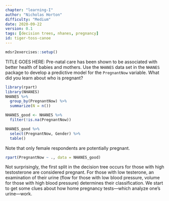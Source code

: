 ```yaml
---
chapter: "learning-I"
author: "Nicholas Horton"
difficulty: "Medium"
date: 2020-09-22 
version: 0.1
tags: [decision trees, nhanes, pregnancy]
id: tiger-toss-canoe
---
```


```r
mdsr2exercises::setup()
```

TITLE GOES HERE: Pre-natal care has been shown to be associated with better health of babies and mothers. Use the `NHANES` data set in the `NHANES` package to develop a predictive model for the `PregnantNow` variable. What did you learn about who is pregnant?

<!--begin-answer-->
```r
library(rpart)
library(NHANES)
NHANES %>%
  group_by(PregnantNow) %>%
  summarize(N = n())

NHANES_good <- NHANES %>%
  filter(!is.na(PregnantNow))

NHANES_good %>%
  select(PregnantNow, Gender) %>%
  table()
```

Note that only female respondents are potentially pregnant.

```r
rpart(PregnantNow ~ ., data = NHANES_good)
```

Not surprisingly, the first split in the decision tree occurs for those with high testosterone are considered pregnant. For those with low testerone, an examination of their urine (flow for those with low blood pressure, volume for those with high blood pressure) determines their classification. We start to get some clues about how home pregnancy tests---which analyze one's urine---work.



<!--end-answer-->

